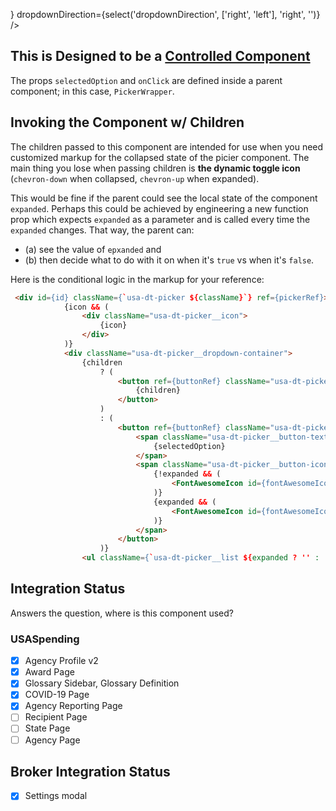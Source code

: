 
<Meta
    title="Picker"
    component={Picker}
/>

<Canvas>
    <Story name='Default'>
        <PickerWrapper>
            <Picker
                isFixedWidth={boolean('isFixedWidth', false)}
                icon={<FontAwesomeIcon icon="calendar-alt" size="lg" color="black" />}
                dropdownDirection={select('dropdownDirection', ['right', 'left'], 'right', '')} />
        </PickerWrapper>
    </Story>
</Canvas>

<Canvas>
    <Story name='w/ Children'>
        <PickerWrapper>
            <Picker
                isFixedWidth={boolean('isFixedWidth', false)}
                dropdownDirection={select('dropdownDirection', ['right', 'left'], 'right', '')}>
                <FontAwesomeIcon icon="share-alt" size="lg" color="black" />
            </Picker>
        </PickerWrapper>
    </Story>
</Canvas>

<ArgsTable of={Picker} />


## This is Designed to be a [Controlled Component](https://reactjs.org/docs/forms.html#controlled-components)
The props `selectedOption` and `onClick` are defined inside a parent component; in this case, `PickerWrapper`.

## Invoking the Component w/ Children
The children passed to this component are intended for use when you need customized markup for the collapsed state of the picier component. The main thing you lose when passing children is **the dynamic toggle icon** (`chevron-down` when collapsed, `chevron-up` when expanded).

This would be fine if the parent could see the local state of the component `expanded`. Perhaps this could be achieved by engineering a new function prop which expects `expanded` as a parameter and is called every time the `expanded` changes. That way, the parent can:

- (a) see the value of `epxanded` and
- (b) then decide what to do with it on when it's `true` vs when it's `false`.

Here is the conditional logic in the markup for your reference:

```html
 <div id={id} className={`usa-dt-picker ${className}`} ref={pickerRef}>
            {icon && (
                <div className="usa-dt-picker__icon">
                    {icon}
                </div>
            )}
            <div className="usa-dt-picker__dropdown-container">
                {children
                    ? (
                        <button ref={buttonRef} className="usa-dt-picker__button" onClick={toggleMenu}>
                            {children}
                        </button>
                    )
                    : (
                        <button ref={buttonRef} className="usa-dt-picker__button" onClick={toggleMenu}>
                            <span className="usa-dt-picker__button-text">
                                {selectedOption}
                            </span>
                            <span className="usa-dt-picker__button-icon">
                                {!expanded && (
                                    <FontAwesomeIcon id={fontAwesomeIconId} icon="chevron-down" alt="Toggle menu" color="#555" />
                                )}
                                {expanded && (
                                    <FontAwesomeIcon id={fontAwesomeIconId} icon="chevron-up" alt="Toggle menu" color="#555" />
                                )}
                            </span>
                        </button>
                    )}
                <ul className={`usa-dt-picker__list ${expanded ? '' : 'hide'}`} style={getDropdownListStyles()}>

```

## Integration Status
Answers the question, where is this component used?

### USASpending
- [x] Agency Profile v2
- [x] Award Page
- [x] Glossary Sidebar, Glossary Definition
- [x] COVID-19 Page
- [x] Agency Reporting Page
- [ ] Recipient Page
- [ ] State Page
- [ ] Agency Page

## Broker Integration Status
- [x] Settings modal
